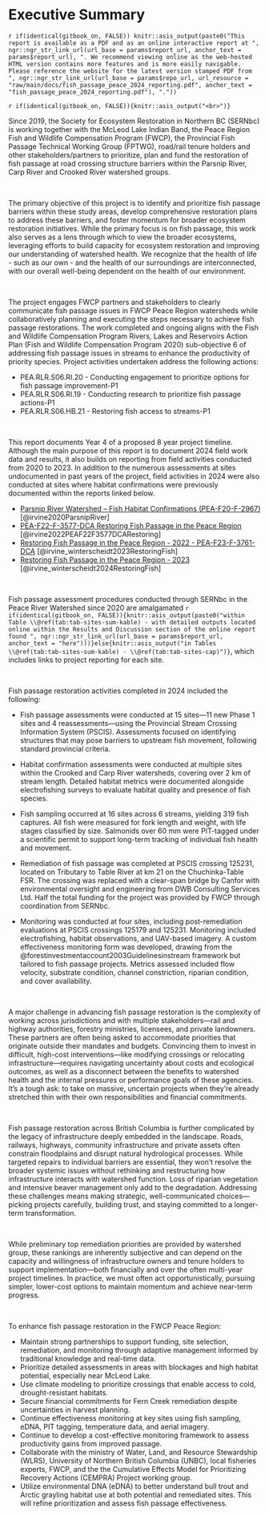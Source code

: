 
# Executive Summary {-}

`r if(identical(gitbook_on, FALSE)) knitr::asis_output(paste0("This report is available as a PDF and as an online interactive report at ", ngr::ngr_str_link_url(url_base = params$report_url, anchor_text = params$report_url), ". We recommend viewing online as the web-hosted HTML version contains more features and is more easily navigable. Please reference the website for the latest version stamped PDF from ", ngr::ngr_str_link_url(url_base = params$repo_url, url_resource = "raw/main/docs/fish_passage_peace_2024_reporting.pdf", anchor_text = "fish_passage_peace_2024_reporting.pdf"), "."))`


`r if(identical(gitbook_on, FALSE)){knitr::asis_output("<br>")}`

Since 2019, the Society for Ecosystem Restoration in Northern BC (SERNbc) is working together with the McLeod Lake Indian Band, the
Peace Region Fish and Wildlife Compensation Program (FWCP), the Provincial Fish Passage Technical Working Group (FPTWG),
road/rail tenure holders and other stakeholders/partners to prioritize, plan and fund the restoration of fish
passage at road crossing structure barriers within the Parsnip River, Carp River and Crooked River watershed groups.

<br>

The primary objective of this project is to identify and prioritize fish passage barriers within these study areas,
develop comprehensive restoration plans to address these barriers, and foster momentum for broader ecosystem restoration
initiatives. While the primary focus is on fish passage, this work also serves as a lens through which to view the
broader ecosystems, leveraging efforts to build capacity for ecosystem restoration and improving our understanding of
watershed health. We recognize that the health of life - such as our own - and the health of our surroundings are
interconnected, with our overall well-being dependent on the health of our environment.

<br>

The project engages FWCP partners and stakeholders to clearly communicate fish passage issues in FWCP Peace Region watersheds while collaboratively planning and executing the steps necessary to achieve fish passage restorations. The work completed and ongoing aligns with the Fish and Wildlife Compensation Program Rivers, Lakes and Reservoirs Action Plan (Fish and Wildlife Compensation Program 2020) sub-objective 6 of addressing fish passage issues in streams to enhance the productivity of priority species. Project activities undertaken address the following actions:

  - PEA.RLR.S06.RI.20 - Conducting engagement to prioritize options for fish passage improvement-P1
  - PEA.RLR.S06.RI.19 - Conducting research to prioritize fish passage actions-P1
  - PEA.RLR.S06.HB.21 - Restoring fish access to streams-P1

<br>

This report documents Year 4 of a proposed 8 year project timeline. Although the main purpose of this report is to document 2024 field work data and results, it also builds on reporting 
from field activities conducted from 2020 to 2023. In addition to the numerous assessments at sites undocumented in past
years of the project, field activities in 2024 were also conducted at sites where habitat confirmations
were previously documented within the reports linked below. 


- [Parsnip River Watershed – Fish Habitat Confirmations (PEA-F20-F-2967)](https://newgraphenvironment.github.io/Parsnip_Fish_Passage/){target="_blank"} [@irvine2020ParsnipRiver]
- [PEA-F22-F-3577-DCA Restoring Fish Passage in the Peace Region](https://www.newgraphenvironment.com/fish_passage_parsnip_2021_reporting/){target="_blank"} [@irvine2022PEAF22F3577DCARestoring]  
- [Restoring Fish Passage in the Peace Region - 2022 - PEA-F23-F-3761-DCA](https://newgraphenvironment.github.io/fish_passage_peace_2022_reporting/){target="_blank"} [@irvine_winterscheidt2023RestoringFish]  
- [Restoring Fish Passage in the Peace Region - 2023](https://newgraphenvironment.github.io/fish_passage_peace_2023_reporting/){target="_blank"} [@irvine_winterscheidt2024RestoringFish]

<br>

Fish passage assessment procedures conducted through SERNbc in the Peace River Watershed since 2020 are amalgamated `r if(identical(gitbook_on, FALSE)){knitr::asis_output(paste0("within Table \\@ref(tab:tab-sites-sum-kable) - with detailed outputs located online within the Results and Discussion section of the online report found ", ngr::ngr_str_link_url(url_base = params$report_url, anchor_text = "here")))}else{knitr::asis_output("in Tables \\@ref(tab:tab-sites-sum-kable) - \\@ref(tab:tab-sites-cap)")}`, 
which includes links to project reporting for each site.  

<br>

Fish passage restoration activities completed in 2024 included the following:

  - Fish passage assessments were conducted at 15 sites—11 new Phase 1 sites and 4 reassessments—using the Provincial Stream Crossing Information System (PSCIS). Assessments focused on identifying structures that may pose barriers to upstream fish movement, following standard provincial criteria.
  
  - Habitat confirmation assessments were conducted at multiple sites within the Crooked and Carp River watersheds, 
    covering over 2 km of stream length. Detailed habitat metrics were 
    documented alongside electrofishing surveys to evaluate habitat quality and presence of fish species. 
  
  - Fish sampling occurred at 16 sites across 6 streams, yielding 319 fish captures. All fish were measured for fork length 
    and weight, with life stages classified by size. Salmonids over 60 mm were PIT-tagged under a scientific permit to support 
    long-term tracking of individual fish health and movement.  
  
  - Remediation of fish passage was completed at PSCIS crossing 125231, located on Tributary to Table River at km 21 on the Chuchinka-Table FSR. The crossing was replaced with a clear-span bridge by Canfor with environmental oversight and engineering from DWB Consulting Services Ltd. Half the total funding for the project was provided by FWCP through coordination from SERNbc.
  
  - Monitoring was conducted at four sites, including post-remediation evaluations at PSCIS crossings 125179 and 125231. 
    Monitoring included electrofishing, habitat observations, and UAV-based imagery. A custom effectiveness monitoring form 
    was developed, drawing from the @forestinvestmentaccount2003Guidelinesinstream framework but tailored to fish passage projects. 
    Metrics assessed included flow velocity, substrate condition, channel constriction, riparian condition, and cover 
    availability.  
  
<br>

A major challenge in advancing fish passage restoration is the complexity of working across jurisdictions and with multiple stakeholders—rail and highway authorities, forestry ministries, licensees, and private landowners. These partners are often being asked to accommodate priorities that originate outside their mandates and budgets. Convincing them to invest in difficult, high-cost interventions—like modifying crossings or relocating infrastructure—requires navigating uncertainty about costs and ecological outcomes, as well as a disconnect between the benefits to watershed health and the internal pressures or performance goals of these agencies. It’s a tough ask: to take on massive, uncertain projects when they’re already stretched thin with their own responsibilities and financial commitments.

<br>

Fish passage restoration  across British Columbia is further complicated by the legacy of infrastructure deeply embedded in the landscape. Roads, railways, highways, community infrastructure and private assets often constrain floodplains and disrupt natural hydrological processes. While targeted repairs to individual barriers are essential, they won’t resolve the broader systemic issues without rethinking and restructuring how infrastructure interacts with watershed function. Loss of riparian vegetation and intensive beaver management only add to the degradation. Addressing these challenges means making strategic, well-communicated choices—picking projects carefully, building trust, and staying committed to a longer-term transformation.

<br>

While preliminary top remediation priorities are provided by watershed group, these rankings are inherently subjective and can depend on the capacity and willingness of infrastructure owners and tenure holders to support implementation—both financially and over the often multi-year project timelines. In practice, we must often act opportunistically, pursuing simpler, lower-cost options to maintain momentum and achieve near-term progress.

<br>

To enhance fish passage restoration in the FWCP Peace Region:

- Maintain strong partnerships to support funding, site selection, remediation, and monitoring through adaptive management informed by traditional knowledge and real-time data.
- Prioritize detailed assessments in areas with blockages and high habitat potential, especially near McLeod Lake.
- Use climate modeling to prioritize crossings that enable access to cold, drought-resistant habitats.
- Secure financial commitments for Fern Creek remediation despite uncertainties in harvest planning.
- Continue effectiveness monitoring at key sites using fish sampling, eDNA, PIT tagging, temperature data, and aerial imagery.
- Continue to develop a cost-effective monitoring framework to assess productivity gains from improved passage.
- Collaborate with the ministry of Water, Land, and Resource Stewardship (WLRS), University of Northern British Columbia (UNBC), local fisheries experts, FWCP, and the the Cumulative Effects Model for Prioritizing Recovery Actions (CEMPRA) Project working group.
- Utilize environmental DNA (eDNA) to better understand bull trout and Arctic grayling habitat use at both potential and remediated sites. This will refine prioritization and assess fish passage effectiveness.  




